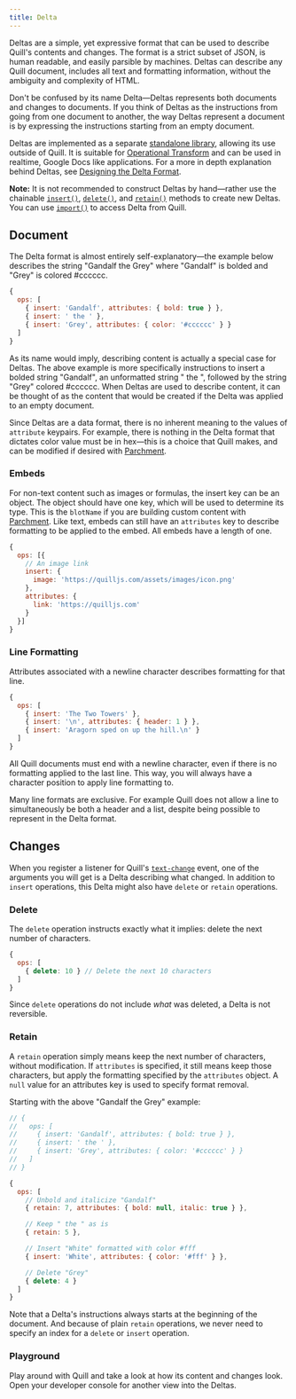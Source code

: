 ```yaml
---
title: Delta
---
```


Deltas are a simple, yet expressive format that can be used to describe Quill's contents and changes. The format is a strict subset of JSON, is human readable, and easily parsible by machines. Deltas can describe any Quill document, includes all text and formatting information, without the ambiguity and complexity of HTML.

Don't be confused by its name Delta&mdash;Deltas represents both documents and changes to documents. If you think of Deltas as the instructions from going from one document to another, the way Deltas represent a document is by expressing the instructions starting from an empty document.

Deltas are implemented as a separate [standalone library](https://github.com/quilljs/delta/), allowing its use outside of Quill. It is suitable for [Operational Transform](https://en.wikipedia.org/wiki/Operational_transformation) and can be used in realtime, Google Docs like applications. For a more in depth explanation behind Deltas, see [Designing the Delta Format](/guides/designing-the-delta-format/).

**Note:** It is not recommended to construct Deltas by hand&mdash;rather use the chainable [`insert()`](https://github.com/quilljs/delta#insert), [`delete()`](https://github.com/quilljs/delta#delete), and [`retain()`](https://github.com/quilljs/delta#retain) methods to create new Deltas. You can use [`import()`](/docs/api/#import) to access Delta from Quill.

## Document

The Delta format is almost entirely self-explanatory&mdash;the example below describes the string "Gandalf the Grey" where "Gandalf" is bolded and "Grey" is colored #cccccc.

```javascript
{
  ops: [
    { insert: 'Gandalf', attributes: { bold: true } },
    { insert: ' the ' },
    { insert: 'Grey', attributes: { color: '#cccccc' } }
  ]
}
```

As its name would imply, describing content is actually a special case for Deltas. The above example is more specifically instructions to insert a bolded string "Gandalf", an unformatted string " the ", followed by the string "Grey" colored #cccccc. When Deltas are used to describe content, it can be thought of as the content that would be created if the Delta was applied to an empty document.

Since Deltas are a data format, there is no inherent meaning to the values of `attribute` keypairs. For example, there is nothing in the Delta format that dictates color value must be in hex&mdash;this is a choice that Quill makes, and can be modified if desired with [Parchment](https://github.com/quilljs/parchment/).

### Embeds

For non-text content such as images or formulas, the insert key can be an object. The object should have one key, which will be used to determine its type. This is the `blotName` if you are building custom content with [Parchment](https://github.com/quilljs/parchment/). Like text, embeds can still have an `attributes` key to describe formatting to be applied to the embed. All embeds have a length of one.

```javascript
{
  ops: [{
    // An image link
    insert: {
      image: 'https://quilljs.com/assets/images/icon.png'
    },
    attributes: {
      link: 'https://quilljs.com'
    }
  }]
}
```

### Line Formatting

Attributes associated with a newline character describes formatting for that line.

```javascript
{
  ops: [
    { insert: 'The Two Towers' },
    { insert: '\n', attributes: { header: 1 } },
    { insert: 'Aragorn sped on up the hill.\n' }
  ]
}
```

All Quill documents must end with a newline character, even if there is no formatting applied to the last line. This way, you will always have a character position to apply line formatting to.

Many line formats are exclusive. For example Quill does not allow a line to simultaneously be both a header and a list, despite being possible to represent in the Delta format.

## Changes

When you register a listener for Quill's [`text-change`](/docs/api/#text-change) event, one of the arguments you will get is a Delta describing what changed. In addition to `insert` operations, this Delta might also have `delete` or `retain` operations.

### Delete

The `delete` operation instructs exactly what it implies: delete the next number of characters.

```javascript
{
  ops: [
    { delete: 10 } // Delete the next 10 characters
  ]
}
```

Since `delete` operations do not include _what_ was deleted, a Delta is not reversible.

### Retain

A `retain` operation simply means keep the next number of characters, without modification. If `attributes` is specified, it still means keep those characters, but apply the formatting specified by the `attributes` object. A `null` value for an attributes key is used to specify format removal.

Starting with the above "Gandalf the Grey" example:

```javascript
// {
//   ops: [
//     { insert: 'Gandalf', attributes: { bold: true } },
//     { insert: ' the ' },
//     { insert: 'Grey', attributes: { color: '#cccccc' } }
//   ]
// }

{
  ops: [
    // Unbold and italicize "Gandalf"
    { retain: 7, attributes: { bold: null, italic: true } },

    // Keep " the " as is
    { retain: 5 },

    // Insert "White" formatted with color #fff
    { insert: 'White', attributes: { color: '#fff' } },

    // Delete "Grey"
    { delete: 4 }
  ]
}
```

Note that a Delta's instructions always starts at the beginning of the document. And because of plain `retain` operations, we never need to specify an index for a `delete` or `insert` operation.

### Playground

Play around with Quill and take a look at how its content and changes look. Open your developer console for another view into the Deltas.

<CodePen height="470" hash="dMQGmq" defaultTab="result" />
